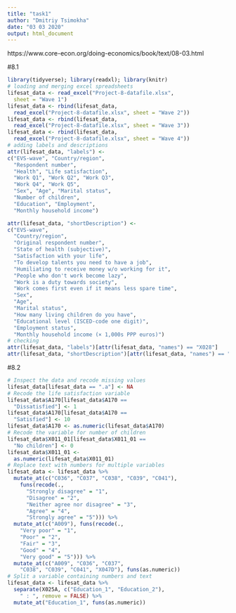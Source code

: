 ```yaml
---
title: "task1"
author: "Dmitriy Tsimokha"
date: "03 03 2020"
output: html_document
---
```


https://www.core-econ.org/doing-economics/book/text/08-03.html

#8.1
```r
library(tidyverse); library(readxl); library(knitr)
# loading and merging excel spreadsheets
lifesat_data <- read_excel("Project-8-datafile.xlsx",
  sheet = "Wave 1")
lifesat_data <- rbind(lifesat_data,
  read_excel("Project-8-datafile.xlsx", sheet = "Wave 2"))
lifesat_data <- rbind(lifesat_data,
  read_excel("Project-8-datafile.xlsx", sheet = "Wave 3"))
lifesat_data <- rbind(lifesat_data,
  read_excel("Project-8-datafile.xlsx", sheet = "Wave 4"))
# adding labels and descriptions
attr(lifesat_data, "labels") <- 
c("EVS-wave", "Country/region",
  "Respondent number",
  "Health", "Life satisfaction",
  "Work Q1", "Work Q2", "Work Q3",
  "Work Q4", "Work Q5",
  "Sex", "Age", "Marital status",
  "Number of children",
  "Education", "Employment",
  "Monthly household income")

attr(lifesat_data, "shortDescription") <- 
c("EVS-wave",
  "Country/region",
  "Original respondent number",
  "State of health (subjective)",
  "Satisfaction with your life",
  "To develop talents you need to have a job",
  "Humiliating to receive money w/o working for it",
  "People who don't work become lazy",
  "Work is a duty towards society",
  "Work comes first even if it means less spare time",
  "Sex",
  "Age",
  "Marital status",
  "How many living children do you have",
  "Educational level (ISCED-code one digit)",
  "Employment status",
  "Monthly household income (× 1,000s PPP euros)")
# checking 
attr(lifesat_data, "labels")[attr(lifesat_data, "names") == "X028"]
attr(lifesat_data, "shortDescription")[attr(lifesat_data, "names") == "X028"]
```

#8.2
```r
# Inspect the data and recode missing values
lifesat_data[lifesat_data == ".a"] <- NA
# Recode the life satisfaction variable
lifesat_data$A170[lifesat_data$A170 == 
  "Dissatisfied"] <- 1
lifesat_data$A170[lifesat_data$A170 == 
  "Satisfied"] <- 10
lifesat_data$A170 <- as.numeric(lifesat_data$A170)
# Recode the variable for number of children
lifesat_data$X011_01[lifesat_data$X011_01 == 
  "No children"] <- 0
lifesat_data$X011_01 <- 
  as.numeric(lifesat_data$X011_01)
# Replace text with numbers for multiple variables
lifesat_data <- lifesat_data %>%
  mutate_at(c("C036", "C037", "C038", "C039", "C041"),
    funs(recode(., 
      "Strongly disagree" = "1", 
      "Disagree" = "2", 
      "Neither agree nor disagree" = "3",
      "Agree" = "4",
      "Strongly agree" = "5"))) %>%
  mutate_at(c("A009"), funs(recode(., 
    "Very poor" = "1",
    "Poor" = "2",
    "Fair" = "3",
    "Good" = "4",
    "Very good" = "5"))) %>%
  mutate_at(c("A009", "C036", "C037",
    "C038", "C039", "C041", "X047D"), funs(as.numeric))
# Split a variable containing numbers and text
lifesat_data <- lifesat_data %>% 
  separate(X025A, c("Education_1", "Education_2"),
    " : ", remove = FALSE) %>%
  mutate_at("Education_1", funs(as.numeric))
```

